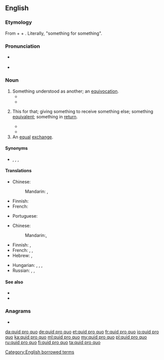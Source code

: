 ==English==
{{was wotd|2009|August|17}}

===Etymology===
From {{der|en|la|quid}} + {{m|la|prō}} + {{m|la|quō}}. Literally, "something for something".

===Pronunciation===
* {{a|UK}} {{IPA|/ˌkwɪd.pɹəʊˈkwəʊ/|lang=en}}
* {{a|US}} {{IPA|/ˌkwɪd.pɹoʊˈkwoʊ/|lang=en}}

===Noun===
{{en-noun|head=[[quid]] [[pro]] [[quo]]|quae pro quibus|quid pro quibus|quid pro quos}}

# Something understood as another; an [[equivocation]].
#* {{quote-book|year=1844|by=[[w:Arthur Schopenhauer|Arthur Schopenhauer]]|type=translation|author=[[s:Author:Richard Burdon Haldane|Richard Burdon Haldane]]|title=[[s:The World as Will and Representation/First Book|''The World as Will and Representation'', 2nd edition, first book]]|section=13|passage=The misunderstanding of the word or the '''quid pro quo''' is the unintentional pun, and is related to it exactly as folly is to wit.}}
#* {{quote-book|year=1912|by=[[w:Fyodor Dostoevsky|Fyodor Dostoevsky]]|type=translation|author=[[s:Constance Garnett|Constance Garnett]]|title=[[s:The Brothers Karamazov/Book V/Chapter 5|The Brothers Karamazov]]|section=part II, book V, chapter 5|passage=&ldquo;Is it simply a wild fantasy, or a mistake on the part of the old man &mdash; some impossible '''quid pro quo'''?&rdquo;}}
# {{lb|en|legal}} This for that; giving something to receive something else; something [[equivalent]]; something in [[return]].
#* {{quote-book|year=1895|author=Uchimura Kanzo|title=[[s:The Diary of a Japanese Convert|The Diary of a Japanese Convert]]|chapter=1|passage=No less weightier was to be the youth's consideration for his master, who was to him no mere school teacher or college professor on '''quid pro quo''' principle, but a veritable didaskalos, in whom he could and must completely confide the care of his body and soul.}}
#* {{quote-book|year=2002|author=Barry G. Silverman|title=[[s:Sklar v. Commissioner of Internal Revenue - Concurrence by Judge Silverman (2002)|Sklar v. Commissioner of Internal Revenue - Concurrence by Judge Silverman (2002)]]|passage=Section 170 states that '''quid pro quo''' donations, for which a taxpayer receives something in return, are not deductible.}}
# An [[equal]] [[exchange]].
#: {{ux|en|We had no money so we had to live by '''quid pro quo'''.}}

====Synonyms====
* {{sense|an equal exchange}} {{l|en|barter}}, {{l|en|swap}}, {{l|en|swop}}, {{l|en|trade}}

====Translations====
{{trans-top|Something understood as another}}
* Chinese:
*: Mandarin: {{t+|cmn|模稜|sc=Hani}}, {{t+|cmn|含糊|sc=Hani}}
* Finnish: {{t+|fi|väärinkäsitys}}
* French: {{t+|fr|quiproquo|m}}
{{trans-mid}}
* Portuguese: {{t+|pt|quiproquó|m}}
{{trans-bottom}}

{{trans-top|this for that}}
* Chinese:
*: Mandarin:{{t|cmn|等價交換|sc=Hani}}, {{t|cmn|等价交换|tr=děngjià jiāohuàn|sc=Hani}}
* Finnish: {{t+|fi|vaihtokauppa}}, {{t|fi|vastasuoritus}}
* French: {{t+|fr|contrepartie|f}}, {{t+|fr|donnant donnant}}, {{t+|fr|on ne donne rien pour rien}}
* Hebrew: {{t|he|שמור לי ואשמור לך}}, {{t|he|יד רוחצת יד}}
{{trans-mid}}
* Hungarian: {{t|hu|viszontszolgáltatás}}, {{t+|hu|ellenszolgáltatás}}, {{t+|hu|egyenérték}}, {{t+|hu|ellenérték}}
* Russian: {{t|ru|услу́га за услу́гу}}, {{t|ru|не́что за не́что}}, {{qualifier|colloquial}} {{t|ru|дашь на да́шь}}
{{trans-bottom}}

====See also====
* {{l|en|tit for tat}}
* {{l|en|you scratch my back and I'll scratch yours}}

===Anagrams===
* {{l|en|quo pro quid}}

[[Category:English borrowed terms]]

[[da:quid pro quo]]
[[de:quid pro quo]]
[[et:quid pro quo]]
[[fr:quid pro quo]]
[[io:quid pro quo]]
[[ka:quid pro quo]]
[[ml:quid pro quo]]
[[my:quid pro quo]]
[[pl:quid pro quo]]
[[ru:quid pro quo]]
[[fi:quid pro quo]]
[[ta:quid pro quo]]
